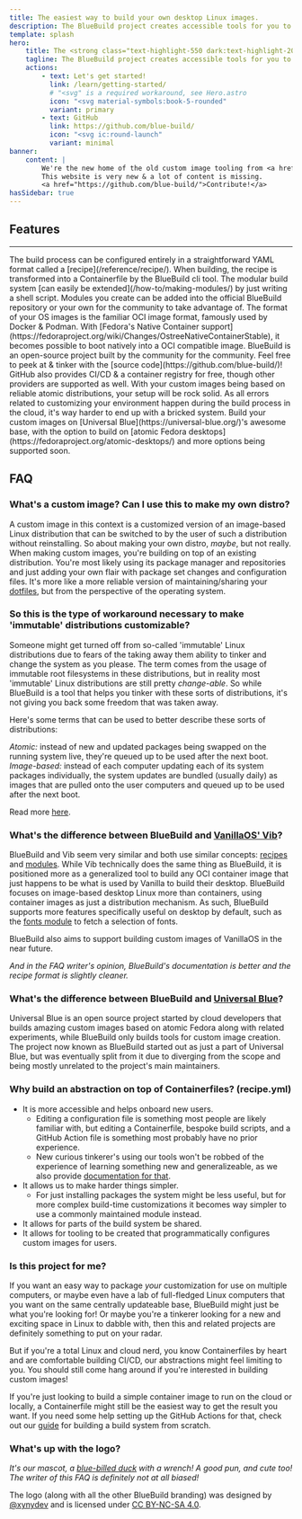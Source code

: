 ```yaml
---
title: The easiest way to build your own desktop Linux images.
description: The BlueBuild project creates accessible tools for you to create, configure & build custom images of atomic Fedora distributions.
template: splash
hero:
    title: The <strong class="text-highlight-550 dark:text-highlight-200">easiest</strong> way to build your own desktop Linux images.
    tagline: The BlueBuild project creates accessible tools for you to create, configure & build custom images of atomic Fedora distributions.
    actions:
        - text: Let's get started!
          link: /learn/getting-started/
          # "<svg" is a required workaround, see Hero.astro
          icon: "<svg material-symbols:book-5-rounded"
          variant: primary
        - text: GitHub
          link: https://github.com/blue-build/
          icon: "<svg ic:round-launch"
          variant: minimal
banner:
    content: |
        We're the new home of the old custom image tooling from <a href="https://universal-blue.org/">Universal Blue</a>.
        This website is very new & a lot of content is missing. 
        <a href="https://github.com/blue-build/">Contribute!</a>
hasSidebar: true
---
```



## Features

<hr class="opacity-0" />
<CardGrid stagger>
    <Card
        title="Easy configuration"
        icon="material-symbols:edit-outline-rounded"
    >
        The build process can be configured entirely in a straightforward YAML
        format called a [recipe](/reference/recipe/). When building, the recipe
        is transformed into a Containerfile by the BlueBuild cli tool.
    </Card>
    <Card title="Totally extensible" icon="material-symbols:extension-rounded">
        The modular build system [can easily be
        extended](/how-to/making-modules/) by just writing a shell script.
        Modules you create can be added into the official BlueBuild repository
        or your own for the community to take advantage of.
    </Card>
    <Card
        title="Based on well-known standards"
        icon="material-symbols:book-2-rounded"
    >
        The format of your OS images is the familiar OCI image format, famously
        used by Docker & Podman. With [Fedora's Native Container
        support](https://fedoraproject.org/wiki/Changes/OstreeNativeContainerStable),
        it becomes possible to boot natively into a OCI compatible image.
    </Card>
    <Card title="Free & open-source" icon="ri:open-source-fill">
        BlueBuild is an open-source project built by the community for the
        community. Feel free to peek at & tinker with the [source
        code](https://github.com/blue-build/)! GitHub also provides CI/CD & a
        container registry for free, though other providers are supported as
        well.
    </Card>
    <Card title="Effortless reliability" icon="ph:scales-bold">
        With your custom images being based on reliable atomic distributions,
        your setup will be rock solid. As all errors related to customizing your
        environment happen during the build process in the cloud, it's way
        harder to end up with a bricked system.
    </Card>
    <Card title="Build on the best" icon="material-symbols:stacks-rounded">
        Build your custom images on [Universal
        Blue](https://universal-blue.org/)'s awesome base, with the option to
        build on [atomic Fedora
        desktops](https://fedoraproject.org/atomic-desktops/) and more options
        being supported soon.
    </Card>
</CardGrid>

## FAQ

### What's a custom image? Can I use this to make my own distro?

A custom image in this context is a customized version of an image-based Linux distribution that can be switched to by the user of such a distribution without reinstalling. So about making your own distro, _maybe_, but not really. When making custom images, you're building on top of an existing distribution. You're most likely using its package manager and repositories and just adding your own flair with package set changes and configuration files. It's more like a more reliable version of maintaining/sharing your [dotfiles](https://wiki.archlinux.org/title/Dotfiles), but from the perspective of the operating system.

### So this is the type of workaround necessary to make 'immutable' distributions customizable?

Someone might get turned off from so-called 'immutable' Linux distributions due to fears of the taking away them ability to tinker and change the system as you please. The term comes from the usage of immutable root filesystems in these distributions, but in reality most 'immutable' Linux distributions are still pretty _change-able_. So while BlueBuild is a tool that helps you tinker with these sorts of distributions, it's not giving you back some freedom that was taken away.

Here's some terms that can be used to better describe these sorts of distributions:

_Atomic:_ instead of new and updated packages being swapped on the running system live, they're queued up to be used after the next boot.  
_Image-based:_ instead of each computer updating each of its system packages individually, the system updates are bundled (usually daily) as images that are pulled onto the user computers and queued up to be used after the next boot.

Read more [here](https://blog.verbum.org/2020/08/22/immutable-%E2%86%92-reprovisionable-anti-hysteresis/?ref=blue-build.org).

### What's the difference between BlueBuild and [VanillaOS' Vib](https://vib.vanillaos.org/)?

BlueBuild and Vib seem very similar and both use similar concepts: [recipes](/reference/recipe/) and [modules](/reference/module/). While Vib technically does the same thing as BlueBuild, it is positioned more as a generalized tool to build any OCI container image that just happens to be what is used by Vanilla to build their desktop. BlueBuild focuses on image-based desktop Linux more than containers, using container images as just a distribution mechanism. As such, BlueBuild supports more features specifically useful on desktop by default, such as the [fonts module](/reference/modules/fonts/) to fetch a selection of fonts.

BlueBuild also aims to support building custom images of VanillaOS in the near future.

_And in the FAQ writer's opinion, BlueBuild's documentation is better and the recipe format is slightly cleaner._

### What's the difference between BlueBuild and [Universal Blue](https://universal-blue.org/)?

Universal Blue is an open source project started by cloud developers that builds amazing custom images based on atomic Fedora along with related experiments, while BlueBuild only builds tools for custom image creation.
The project now known as BlueBuild started out as just a part of Universal Blue, but was eventually split from it due to diverging from the scope and being mostly unrelated to the project's main maintainers.

### Why build an abstraction on top of Containerfiles? (recipe.yml)

-   It is more accessible and helps onboard new users.
    -   Editing a configuration file is something most people are likely familiar with, but editing a Containerfile, bespoke build scripts, and a GitHub Action file is something most probably have no prior experience.
    -   New curious tinkerer's using our tools won't be robbed of the experience of learning something new and generalizeable, as we also provide [documentation for that](/how-to/from-scratch/).
-   It allows us to make harder things simpler.
    -   For just installing packages the system might be less useful, but for more complex build-time customizations it becomes way simpler to use a commonly maintained module instead.
-   It allows for parts of the build system be shared.
-   It allows for tooling to be created that programmatically configures custom images for users.

### Is this project for me?

If you want an easy way to package _your_ customization for use on multiple computers, or maybe even have a lab of full-fledged Linux computers that you want on the same centrally updateable base, BlueBuild might just be what you're looking for! Or maybe you're a tinkerer looking for a new and exciting space in Linux to dabble with, then this and related projects are definitely something to put on your radar.

But if you're a total Linux and cloud nerd, you know Containerfiles by heart and are comfortable building CI/CD, our abstractions might feel limiting to you. You should still come hang around if you're interested in building custom images!

If you're just looking to build a simple container image to run on the cloud or locally, a Containerfile might still be the easiest way to get the result you want. If you need some help setting up the GitHub Actions for that, check out our [guide](/how-to/from-scratch/) for building a build system from scratch.

### What's up with the logo?

_It's our mascot, a [blue-billed duck](https://en.wikipedia.org/wiki/Blue-billed_duck) with a wrench! A good pun, and cute too! The writer of this FAQ is definitely not at all biased!_

The logo (along with all the other BlueBuild branding) was designed by [@xynydev](https://github.com/xynydev) and is licensed under [CC BY-NC-SA 4.0](https://creativecommons.org/licenses/by-nc-sa/4.0/).
